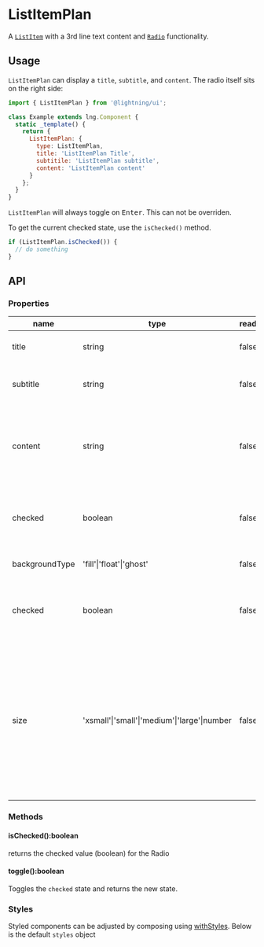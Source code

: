 
# ListItemPlan

A [`ListItem`](?path=/docs/listitem--basic) with a 3rd line text content and [`Radio`](?path=/docs/toggle--basic) functionality.

## Usage

`ListItemPlan` can display a `title`, `subtitle`, and `content`. The radio itself sits on the right side:

```js
import { ListItemPlan } from '@lightning/ui';

class Example extends lng.Component {
  static _template() {
    return {
      ListItemPlan: {
        type: ListItemPlan,
        title: 'ListItemPlan Title',
        subtitile: 'ListItemPlan subtitle',
        content: 'ListItemPlan content'
      }
    };
  }
}
```

<Canvas>
  <Story id="patterns-listitemplan--basic" />
</Canvas>

`ListItemPlan` will always toggle on <kbd>Enter</kbd>. This can not be overriden.

To get the current checked state, use the `isChecked()` method.

```js
if (ListItemPlan.isChecked()) {
  // do something
}
```

## API

### Properties

| name           | type                                         | readonly | description                                                                      |
| -------------- | -------------------------------------------- | -------- | -------------------------------------------------------------------------------- |
| title          | string                                       | false    | the 1st line, main item info goes here                                                         |
| subtitle       | string                                       | false    | the 2nd line, item metadata info goes here                                                     |
| content        | string                                       | false    | the 3rd line, the details of item, can be undefined or set to empty string so this line won't show|
| checked        | boolean                                      | false    | sets initial `checked` value of Radio. Use `toggle()` to change value after init |
| backgroundType | 'fill'\|'float'\|'ghost'                     | false    | color of `ListItem` container.                                                   |
| checked        | boolean                                      | false    | sets initial `checked` value of Radio. Use `toggle()` to change value after init |
| size           | 'xsmall'\|'small'\|'medium'\|'large'\|number | false    | width of the `ListItem` container, only works when w is undefined or 0.<br /><br />**RECOMMEND** setting prop `w` instead since this componenet might need customized width                                         |


### Methods

#### isChecked():boolean

returns the checked value (boolean) for the Radio

#### toggle():boolean

Toggles the `checked` state and returns the new state.

### Styles

Styled components can be adjusted by composing using [withStyles](?path=/docs/mixins-withstyles--basic). Below is the default `styles` object

<Theme theme={ListItemPlan.styles} />
